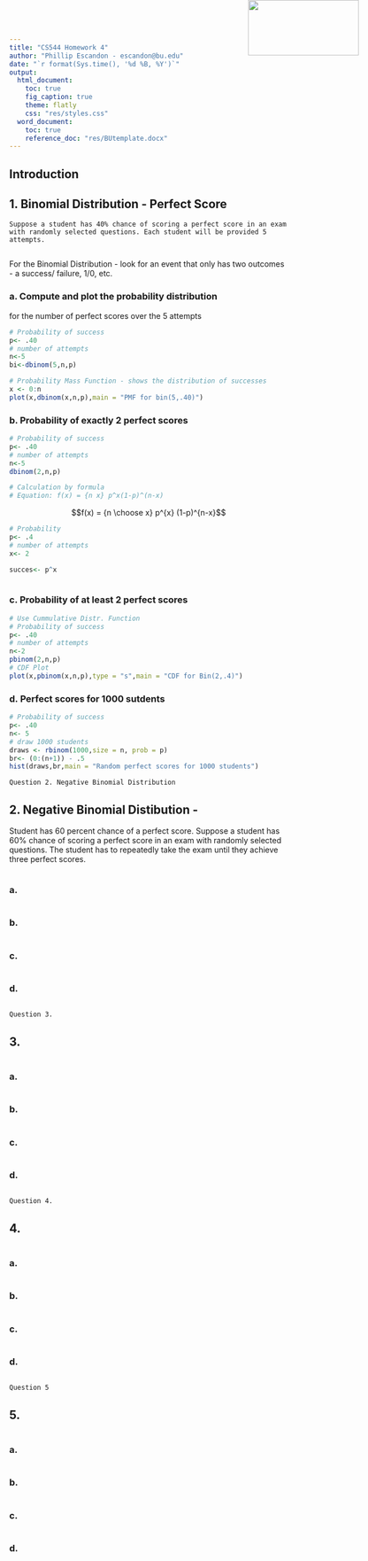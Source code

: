 ```yaml
---
title: "CS544 Homework 4"
author: "Phillip Escandon - escandon@bu.edu"
date: "`r format(Sys.time(), '%d %B, %Y')`"
output:
  html_document:
    toc: true
    fig_caption: true
    theme: flatly
    css: "res/styles.css"
  word_document:
    toc: true
    reference_doc: "res/BUtemplate.docx"
---
```


<img src="res/BU_Small.png" width=200 height=100 style="position:absolute;top:0px;right:100px;" />

## Introduction


## 1. Binomial Distribution - Perfect Score
```
Suppose a student has 40% chance of scoring a perfect score in an exam with randomly selected questions. Each student will be provided 5 attempts. 
```
```r

```
For the Binomial Distribution  - look for an event that only has two outcomes - a success/ failure, 1/0, etc.

### a. Compute and plot the probability distribution 
for the number of perfect scores over the 5 attempts
```r

# Probability of success
p<- .40
# number of attempts
n<-5
bi<-dbinom(5,n,p)

# Probability Mass Function - shows the distribution of successes
x <- 0:n
plot(x,dbinom(x,n,p),main = "PMF for bin(5,.40)")

```

### b. Probability of exactly 2 perfect scores 
```r
# Probability of success
p<- .40
# number of attempts
n<-5
dbinom(2,n,p)

# Calculation by formula
# Equation: f(x) = {n x} p^x(1-p)^(n-x)


```
$$f(x) = {n \choose x} p^{x} (1-p)^{n-x}$$
```r
# Probability 
p<- .4
# number of attempts
x<- 2

succes<- p^x



```


### c. Probability of at least 2 perfect scores
```r
# Use Cummulative Distr. Function
# Probability of success
p<- .40
# number of attempts
n<-2
pbinom(2,n,p)
# CDF Plot
plot(x,pbinom(x,n,p),type = "s",main = "CDF for Bin(2,.4)")
```

### d. Perfect scores for 1000 sutdents 
```r
# Probability of success
p<- .40
n<- 5
# draw 1000 students
draws <- rbinom(1000,size = n, prob = p)
br<- (0:(n+1)) - .5
hist(draws,br,main = "Random perfect scores for 1000 students")

```

```
Question 2. Negative Binomial Distribution
```  


## 2.  Negative Binomial Distibution -
Student has 60 percent chance of a perfect score.
Suppose a student has 60% chance of scoring a perfect score in an exam with
randomly selected questions. The student has to repeatedly take the exam until they
achieve three perfect scores.

```r

```

### a.
```r

```

### b. 
```r

```

### c.
```r

```

### d.  
```r

```

```
Question 3.  
```


## 3.  
```r

```

### a.
```r

```

### b. 
```r

```

### c.
```r

```

### d.  
```r

```

```
Question 4.
```


## 4.  
```r

```

### a.
```r

```

### b. 
```r

```

### c.
```r

```

### d.  
```r

```

```
Question 5
```

## 5.
```r

```

### a.
```r

```

### b. 
```r

```

### c.
```r

```

### d.  
```r

```

